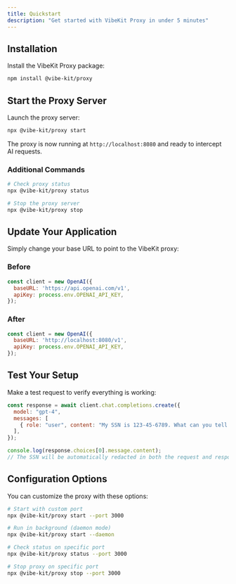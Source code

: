 ```yaml
---
title: Quickstart
description: "Get started with VibeKit Proxy in under 5 minutes"
---
```


## Installation

Install the VibeKit Proxy package:

```bash
npm install @vibe-kit/proxy
```

## Start the Proxy Server

Launch the proxy server:

```bash
npx @vibe-kit/proxy start
```

The proxy is now running at `http://localhost:8080` and ready to intercept AI requests.

### Additional Commands

```bash
# Check proxy status
npx @vibe-kit/proxy status

# Stop the proxy server
npx @vibe-kit/proxy stop
```

## Update Your Application

Simply change your base URL to point to the VibeKit proxy:

### Before
```javascript
const client = new OpenAI({
  baseURL: 'https://api.openai.com/v1',
  apiKey: process.env.OPENAI_API_KEY,
});
```

### After
```javascript
const client = new OpenAI({
  baseURL: 'http://localhost:8080/v1',
  apiKey: process.env.OPENAI_API_KEY,
});
```

## Test Your Setup

Make a test request to verify everything is working:

```javascript
const response = await client.chat.completions.create({
  model: "gpt-4",
  messages: [
    { role: "user", content: "My SSN is 123-45-6789. What can you tell me about privacy?" }
  ],
});

console.log(response.choices[0].message.content);
// The SSN will be automatically redacted in both the request and response
```

## Configuration Options

You can customize the proxy with these options:

```bash
# Start with custom port
npx @vibe-kit/proxy start --port 3000

# Run in background (daemon mode)
npx @vibe-kit/proxy start --daemon

# Check status on specific port
npx @vibe-kit/proxy status --port 3000

# Stop proxy on specific port
npx @vibe-kit/proxy stop --port 3000
```